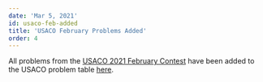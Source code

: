 ---
date: 'Mar 5, 2021'
id: usaco-feb-added
title: 'USACO February Problems Added'
order: 4
---

All problems from the
[USACO 2021 February Contest](http://www.usaco.org/index.php?page=feb21results)
have been added to the USACO problem table [here](/general/usaco-monthlies).
